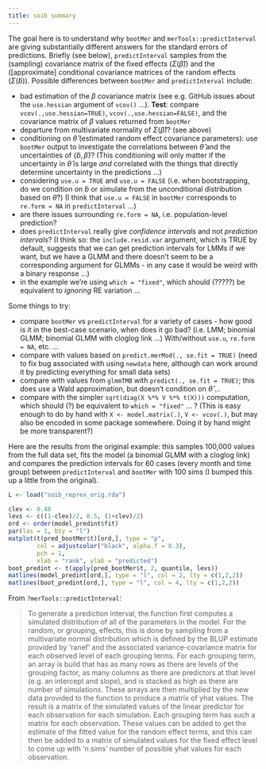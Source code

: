 ```yaml
---
title: soib summary
---
```


The goal here is to understand why `bootMer` and `merTools::predictInterval` are giving substantially different answers for the standard errors of predictions. Briefly (see below), `predictInterval` samples from the (sampling) covariance matrix of the fixed effects ($\Sigma(\hat \beta)$) and the ([approximate] conditional covariance matrices of the random effects ($\Sigma(\tilde b)$). Possible differences between `bootMer` and `predictInterval` include:

* bad estimation of the $\beta$ covariance matrix (see e.g. GitHub issues about the `use.hessian` argument of `vcov()` ...). **Test**: compare `vcov(.,use.hessian=TRUE)`, `vcov(.,use.hessian=FALSE)`, and the covariance matrix of $\beta$ values returned from `bootMer`
* departure from multivariate normality of $\Sigma(\hat \beta)$? (see above)
* conditioning on $\hat \theta$ (estimated random effect covariance parameters): use `bootMer` output to investigate the correlations between $\hat \theta$ and the uncertainties of $\{\tilde b, \hat \beta\}$? (This conditioning will only matter if the uncertainty in $\hat \theta$ is large *and* correlated with the things that directly determine uncertainty in the predictions ...)
* considering `use.u = TRUE` and `use.u = FALSE` (i.e. when bootstrapping, do we condition on $\tilde b$ or simulate from the unconditional distribution based on $\hat \theta$?) (I think that `use.u = FALSE` in `bootMer` corresponds to `re.form = NA` in `predictInterval` ...)
* are there issues surrounding `re.form = NA`, i.e. population-level prediction?
* does `predictInterval` really give *confidence intervals* and not *prediction intervals*? (I think so: the `include.resid.var` argument, which is TRUE by default, suggests that we can get prediction intervals for LMMs if we want, but we have a GLMM and there doesn't seem to be a corresponding argument for GLMMs - in any case it would be weird with a binary response ...)
* in the example we're using `which = "fixed"`, which should (?????) be equivalent to *ignoring* RE variation ...

Some things to try:

* compare `bootMer` vs `predictInterval` for a variety of cases - how good is it in the best-case scenario, when does it go bad? (i.e. LMM; binomial GLMM; binomial GLMM with cloglog link ...) With/without `use.u`, `re.form = NA`, etc. ...
* compare with values based on `predict.merMod(., se.fit = TRUE)` (need to fix bug associated with using `newdata` here, although can work around it by predicting everything for small data sets)
* compare with values from `glmmTMB` with `predict(., se.fit = TRUE)`; this does use a Wald approximation, but doesn't condition on $\hat \theta$ ...
* compare with the simpler `sqrt(diag(X %*% V %*% t(X)))` computation, which should (?) be equivalent to `which = "fixed"` ... ? (This is easy enough to do by hand with `X <- model.matrix(.)`, `V <- vcov(.)`, but may also be encoded in some package somewhere.  Doing it by hand might be more transparent?)

Here are the results from the original example: this samples 100,000 values from the full data set, fits the model (a binomial GLMM with a cloglog link) and compares the prediction intervals for 60 cases (every month and time group) between `predictInterval` and `bootMer` with 100 sims (I bumped this up a little from the original).

```r
L <- load("soib_reprex_orig.rda")
```

```r
clev <- 0.48
levs <- c((1-clev)/2, 0.5, (1+clev)/2)
ord <- order(model_predint$fit)
par(las = 1, bty = "l")
matplot(t(pred_bootMer$t)[ord,], type = "p",
        col = adjustcolor("black", alpha.f = 0.3),
        pch = 1,
        xlab = "rank", ylab = "predicted")
boot_predint <- t(apply(pred_bootMer$t, 2, quantile, levs))
matlines(model_predint[ord,], type = "l", col = 2, lty = c(1,2,2))
matlines(boot_predint[ord,], type = "l", col = 4, lty = c(1,2,2))
```

From `?merTools::predictInterval`:

> To generate a prediction interval, the function first computes a simulated distribution of all of the parameters in the model. For the random, or grouping, effects, this is done by sampling from a multivariate normal distribution which is defined by the BLUP estimate provided by ‘ranef’ and the associated variance-covariance matrix for each observed level of each grouping terms. For each grouping term, an array is build that has as many rows as there are levels of the grouping factor, as many columns as there are predictors at that level (e.g. an intercept and slope), and is stacked as high as there are number of simulations. These arrays are then multiplied by the new data provided to the function to produce a matrix of yhat values. The result is a matrix of the simulated values of the linear predictor for each observation for each simulation. Each grouping term has such a matrix for each observation. These values can be added to get the estimate of the fitted value for the random effect terms, and this can then be added to a matrix of simulated values for the fixed effect level to come up with ‘n.sims’ number of possible yhat values for each observation. 
